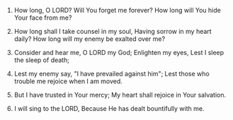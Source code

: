 
1. How long, O LORD? Will You forget me forever? How long will You hide Your face from me?

2. How long shall I take counsel in my soul, Having sorrow in my heart daily? How long will my enemy be exalted over me?

3. Consider and hear me, O LORD my God; Enlighten my eyes, Lest I sleep the sleep of death;

4. Lest my enemy say, "I have prevailed against him"; Lest those who trouble me rejoice when I am moved.

5. But I have trusted in Your mercy; My heart shall rejoice in Your salvation.

6. I will sing to the LORD, Because He has dealt bountifully with me.


